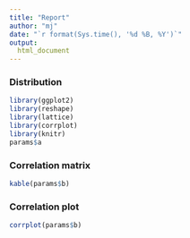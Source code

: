 ```yaml
---
title: "Report"
author: "mj"
date: "`r format(Sys.time(), '%d %B, %Y')`"
output:
  html_document
---
```


### Distribution

```r
library(ggplot2)
library(reshape)
library(lattice)
library(corrplot)
library(knitr)
params$a
```

### Correlation matrix

```r
kable(params$b)
```

### Correlation plot

```r
corrplot(params$b)
```